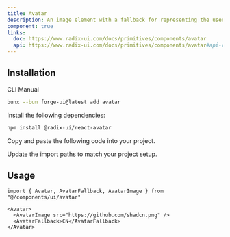 ```yaml
---
title: Avatar
description: An image element with a fallback for representing the user.
component: true
links:
  doc: https://www.radix-ui.com/docs/primitives/components/avatar
  api: https://www.radix-ui.com/docs/primitives/components/avatar#api-reference
---
```


<ComponentPreview name="avatar-demo" description="An avatar with a fallback." />

## Installation

<Tabs defaultValue="cli">

<TabsList>
  <TabsTrigger value="cli">CLI</TabsTrigger>
  <TabsTrigger value="manual">Manual</TabsTrigger>
</TabsList>
<TabsContent value="cli">

```bash
bunx --bun forge-ui@latest add avatar
```

</TabsContent>

<TabsContent value="manual">

<Steps>

<Step>Install the following dependencies:</Step>

```bash
npm install @radix-ui/react-avatar
```

<Step>Copy and paste the following code into your project.</Step>

<ComponentSource name="avatar" />

<Step>Update the import paths to match your project setup.</Step>

</Steps>

</TabsContent>

</Tabs>

## Usage

```tsx
import { Avatar, AvatarFallback, AvatarImage } from "@/components/ui/avatar"
```

```tsx
<Avatar>
  <AvatarImage src="https://github.com/shadcn.png" />
  <AvatarFallback>CN</AvatarFallback>
</Avatar>
```
